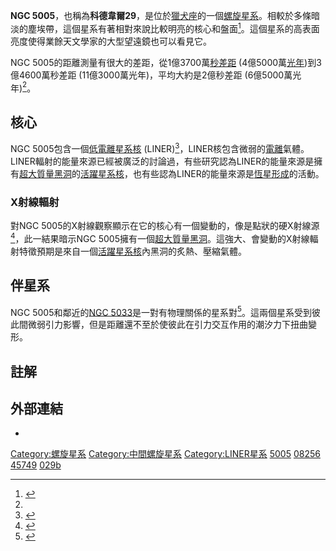 {{Infobox Galaxy
| name = [[星雲和星團新總表|NGC]] 5005
| image = [[Image:NGC5005.jpg|Image:NGC5005.jpg]] 
| constellation name = [[獵犬座|獵犬座]]<ref name="sinnott1988">{{cite book 
  | author=R. W. Sinnott, editor
  | title= The Complete New General Catalogue and Index Catalogue of Nebulae and Star Clusters by J. L. E. Dreyer
  | url=https://archive.org/details/ngc20000complete0000drey
  | year=1988
  | publisher=Sky Publishing Corporation and Cambridge University Press
  | isbn=0-933-34651-4}}</ref>
| type = SAB(rs)bc<ref name="ned">{{cite web
  | title=NASA/IPAC Extragalactic Database
  | work=Results for NGC 5005
  | url=http://nedwww.ipac.caltech.edu/
  | accessdate=2006-08-24, 2010-11-23
  | archive-date=2011-05-14
  | archive-url=https://web.archive.org/web/20110514100451/http://nedwww.ipac.caltech.edu/
  | dead-url=no
  }}</ref>
| epoch = [[J2000|J2000]]
| ra = {{RA|13|10|56.2}}<ref name="ned" />
| dec = {{DEC|+37|03|33}}<ref name="ned" />
| dist_ly = ~ 6,500萬[[光年|光年]] (~ 2,000萬[[秒差距|秒差距]])<ref name="ned" />
| z = 946 ± 5公里/秒<ref name="ned" />
| appmag_v = 10.6<ref name="ned" />
| size_v = 5′.8 × 2′.8<ref name="ned" />
| names = [[Uppsala_General_Catalogue|UGC]] 8256,<ref name="ned" /> [[Principal_Galaxies_Catalogue|PGC]] 45749,<ref name="ned" /> [[科德韋爾深空天體表|科德韋爾]] 29
}}

'''NGC 5005'''，也稱為'''科德韋爾29'''，是位於[[獵犬座|獵犬座]]的一個[[螺旋星系|螺旋星系]]。相較於多條暗淡的塵埃帶，這個星系有著相對來說比較明亮的核心和盤面<ref name="carnegieatlas" >{{cite book 
| author=A. Sandage, J. Bedke
| year=1994
| title=Carnegie Atlas of Galaxies
| edition= 
| publisher=Carnegie Institution of Washington
| location=Washington, D.C.
| isbn=0-87279-667-1}}</ref>。這個星系的高表面亮度使得業餘天文學家的大型望遠鏡也可以看見它。

NGC 5005的距離測量有很大的差距，從1億3700萬[[秒差距|秒差距]] (4億5000萬[[光年|光年]])到3億4600萬秒差距 (11億3000萬光年)，平均大約是2億秒差距 (6億5000萬光年)<ref name="ned"/>。

== 核心 ==
NGC 5005包含一個[[低電離星系核|低電離星系核]] (LINER)<ref name="hoetal1997">{{cite journal
  | author=L. C. Ho, A. V. Filippenko, W. L. W. Sargent
  | title=A Search for "Dwarf" Seyfert Nuclei. III. Spectroscopic Parameters and Properties of the Host Galaxies
  | journal=Astrophysical Journal Supplement
  | year=1997
  | volume=112
  | pages=315–390
  | url=http://adsabs.harvard.edu/abs/1997ApJS..112..315H
  | doi=10.1086/313041
  | access-date=2011-01-19
  | archive-date=2007-03-22
  | archive-url=https://web.archive.org/web/20070322101947/http://adsabs.harvard.edu/abs/1997ApJS..112..315H
  | dead-url=no
  }}</ref>，LINER核包含微弱的[[電離|電離]]氣體。LINER輻射的能量來源已經被廣泛的討論過，有些研究認為LINER的能量來源是擁有[[超大質量黑洞|超大質量黑洞]]的[[活躍星系核|活躍星系核]]，也有些認為LINER的能量來源是[[恆星形成|恆星形成]]的活動。  

=== X射線輻射 ===
對NGC 5005的X射線觀察顯示在它的核心有一個變動的，像是點狀的硬X射線源<ref name="terashimaetal2002">{{cite journal
  | author= Y. Terashima, N. Iyomoto, L. C. Ho, A. F. Ptak
  | title=X-Ray Properties of LINERs and Low-Luminosity Seyfert Galaxies Observed with ASCA. I. Observations and Results
  | journal=Astrophysical Journal Supplement
  | year=2002
  | volume=139
  | pages=1–36
  | url=http://adsabs.harvard.edu/abs/2002ApJS..139....1T
  | doi=10.1086/324373}}</ref>，此一結果暗示NGC 5005擁有一個[[超大質量黑洞|超大質量黑洞]]。這強大、會變動的X射線輻射特徵預期是來自一個[[活躍星系核|活躍星系核]]內黑洞的炙熱、壓縮氣體。

== 伴星系 ==
NGC 5005和鄰近的[[NGC_5033|NGC 5033]]是一對有物理關係的星系對<ref name="helouetal1982">{{cite journal
  | author=G. Helou, E. E. Salpeter, Y. Terzian
  | title=Neutral hydrogen in binary and multiple galaxies
  | journal=Astronomical Journal
  | year=1982
  | volume=87
  | pages=1443–1464
  | url=http://adsabs.harvard.edu/abs/1982AJ.....87.1443H
  | doi=10.1086/113235
  | access-date=2011-01-19
  | archive-date=2019-08-11
  | archive-url=https://web.archive.org/web/20190811053851/http://adsabs.harvard.edu/abs/1982AJ.....87.1443H
  }}</ref>。這兩個星系受到彼此間微弱引力影響，但是距離還不至於使彼此在引力交互作用的潮汐力下扭曲變形。

== 註解 == 
{{reflist}}

== 外部連結 ==
*{{WikiSky}}

{{科德韋爾天體}}

[[Category:螺旋星系|Category:螺旋星系]]
[[Category:中間螺旋星系|Category:中間螺旋星系]]
[[Category:LINER星系|Category:LINER星系]]
[[Category:獵犬座NGC天體|5005]]
[[Category:UGC天體|08256]]
[[Category:PGC天體|45749]]
[[Category:科德韋爾天體|029b]]
